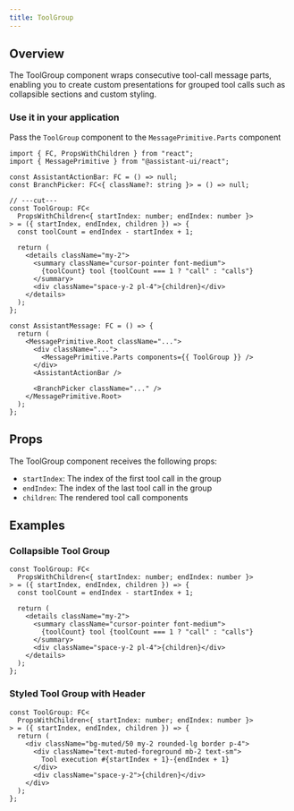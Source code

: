 ```yaml
---
title: ToolGroup
---
```



## Overview

The ToolGroup component wraps consecutive tool-call message parts, enabling you to create custom presentations for grouped tool calls such as collapsible sections and custom styling.

### Use it in your application

Pass the `ToolGroup` component to the `MessagePrimitive.Parts` component

```tsx twoslash title="/components/assistant-ui/thread.tsx"
import { FC, PropsWithChildren } from "react";
import { MessagePrimitive } from "@assistant-ui/react";

const AssistantActionBar: FC = () => null;
const BranchPicker: FC<{ className?: string }> = () => null;

// ---cut---
const ToolGroup: FC<
  PropsWithChildren<{ startIndex: number; endIndex: number }>
> = ({ startIndex, endIndex, children }) => {
  const toolCount = endIndex - startIndex + 1;

  return (
    <details className="my-2">
      <summary className="cursor-pointer font-medium">
        {toolCount} tool {toolCount === 1 ? "call" : "calls"}
      </summary>
      <div className="space-y-2 pl-4">{children}</div>
    </details>
  );
};

const AssistantMessage: FC = () => {
  return (
    <MessagePrimitive.Root className="...">
      <div className="...">
        <MessagePrimitive.Parts components={{ ToolGroup }} />
      </div>
      <AssistantActionBar />

      <BranchPicker className="..." />
    </MessagePrimitive.Root>
  );
};
```

## Props

The ToolGroup component receives the following props:

- `startIndex`: The index of the first tool call in the group
- `endIndex`: The index of the last tool call in the group
- `children`: The rendered tool call components

## Examples

### Collapsible Tool Group

```tsx
const ToolGroup: FC<
  PropsWithChildren<{ startIndex: number; endIndex: number }>
> = ({ startIndex, endIndex, children }) => {
  const toolCount = endIndex - startIndex + 1;

  return (
    <details className="my-2">
      <summary className="cursor-pointer font-medium">
        {toolCount} tool {toolCount === 1 ? "call" : "calls"}
      </summary>
      <div className="space-y-2 pl-4">{children}</div>
    </details>
  );
};
```

### Styled Tool Group with Header

```tsx
const ToolGroup: FC<
  PropsWithChildren<{ startIndex: number; endIndex: number }>
> = ({ startIndex, endIndex, children }) => {
  return (
    <div className="bg-muted/50 my-2 rounded-lg border p-4">
      <div className="text-muted-foreground mb-2 text-sm">
        Tool execution #{startIndex + 1}-{endIndex + 1}
      </div>
      <div className="space-y-2">{children}</div>
    </div>
  );
};
```
